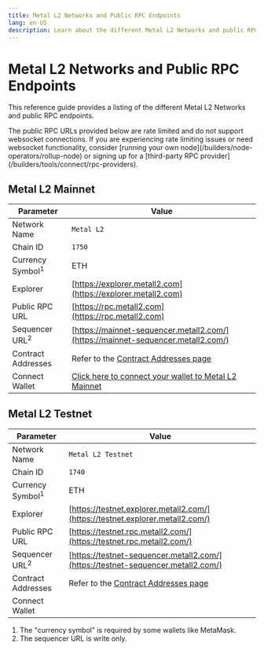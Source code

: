 ```yaml
---
title: Metal L2 Networks and Public RPC Endpoints
lang: en-US
description: Learn about the different Metal L2 Networks and public RPC endpoints.
---
```



# Metal L2 Networks and Public RPC Endpoints

This reference guide provides a listing of the different Metal L2 Networks and public RPC endpoints.

<Callout>
  The public RPC URLs provided below are rate limited and do not support websocket connections.
  If you are experiencing rate limiting issues or need websocket functionality, consider [running your own node](/builders/node-operators/rollup-node) or signing up for a [third-party RPC provider](/builders/tools/connect/rpc-providers).
</Callout>

## Metal L2 Mainnet

| Parameter                   | Value                                                                                    |
| --------------------------- | ---------------------------------------------------------------------------------------- |
| Network Name                | `Metal L2`                                                                               |
| Chain ID                    | `1750`                                                                                   |
| Currency Symbol<sup>1</sup> | ETH                                                                                      |
| Explorer                    | [https://explorer.metall2.com](https://explorer.metall2.com)                             |
| Public RPC URL              | [https://rpc.metall2.com](https://rpc.metall2.com)                                       |
| Sequencer URL<sup>2</sup>   | [https://mainnet-sequencer.metall2.com/](https://mainnet-sequencer.metall2.com/)         |
| Contract Addresses          | Refer to the [Contract Addresses page](/chain/addresses#mainnet)                         |
| Connect Wallet              | [Click here to connect your wallet to Metal L2 Mainnet](https://metall2.com/connect)     |

## Metal L2 Testnet

| Parameter                   | Value                                                                                |
| --------------------------- | ------------------------------------------------------------------------------------ |
| Network Name                | `Metal L2 Testnet`                                                                   |
| Chain ID                    | `1740`                                                                               |
| Currency Symbol<sup>1</sup> | ETH                                                                                  |
| Explorer                    | [https://testnet.explorer.metall2.com/](https://testnet.explorer.metall2.com/)       |
| Public RPC URL              | [https://testnet.rpc.metall2.com/](https://testnet.rpc.metall2.com/)                 |
| Sequencer URL<sup>2</sup>   | [https://testnet-sequencer.metall2.com/](https://testnet-sequencer.metall2.com/)     |
| Contract Addresses          | Refer to the [Contract Addresses page](/chain/addresses#testnet)                     |
| Connect Wallet              |  |

1.  The "currency symbol" is required by some wallets like MetaMask.
2.  The sequencer URL is write only.
